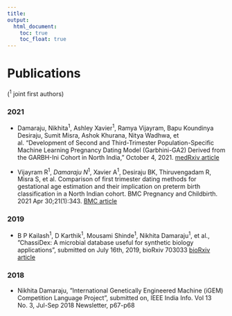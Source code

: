 ```yaml
---
title: 
output: 
  html_document:
    toc: true
    toc_float: true
---
```


# Publications
(<sup>1</sup> joint first authors)

### 2021
* Damaraju, Nikhita<sup>1</sup>, Ashley Xavier<sup>1</sup>, Ramya Vijayram, Bapu Koundinya Desiraju, Sumit Misra, Ashok Khurana, Nitya Wadhwa, et al. “Development of Second and Third-Trimester Population-Specific Machine Learning Pregnancy Dating Model (Garbhini-GA2) Derived from the GARBH-Ini Cohort in North India,” October 4, 2021. <a href = "https://doi.org/10.1101/2021.10.02.21264450"> medRxiv article </a>

*	Vijayram R<sup>1</sup>, *Damaraju N*<sup>1</sup>, Xavier A<sup>1</sup>, Desiraju BK, Thiruvengadam R, Misra S, et al. Comparison of first trimester dating methods for gestational age estimation and their implication on preterm birth classification in a North Indian cohort. BMC Pregnancy and Childbirth. 2021 Apr 30;21(1):343. <a href = "https://bmcpregnancychildbirth.biomedcentral.com/articles/10.1186/s12884-021-03807-4"> BMC article </a>

### 2019

*	B P Kailash<sup>1</sup>, D Karthik<sup>1</sup>, Mousami Shinde<sup>1</sup>, Nikhita Damaraju<sup>1</sup>, et al., ”ChassiDex: A microbial database useful for synthetic biology applications”, submitted on July 16th, 2019, bioRxiv 703033 <a href = "https://www.biorxiv.org/content/biorxiv/early/2019/07/16/703033.full.pdf"> bioRxiv article </a>

### 2018 

*	Nikhita Damaraju, ”International Genetically Engineered Machine (iGEM) Competition Language Project”, submitted on, IEEE India Info. Vol 13 No. 3, Jul-Sep 2018 Newsletter, p67-p68 




